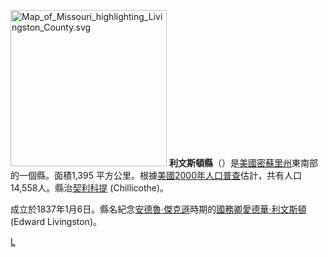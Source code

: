 {{Otheruses|利文斯頓縣|subject=美國密蘇里州的一個縣|other=同名的縣}}
[[File:Map_of_Missouri_highlighting_Livingston_County.svg|250px]]
'''利文斯頓縣'''（{{lang-en|Livingston County}}）是[[美國|美國]][[密蘇里州|密蘇里州]]東南部的一個縣。面積1,395 平方公里。根據[[美國2000年人口普查|美國2000年人口普查]]估計，共有人口14,558人。縣治[[契利科提_(密蘇里州)|契利科提]] (Chillicothe)。

成立於1837年1月6日。縣名紀念[[安德魯·傑克遜|安德魯·傑克遜]]時期的[[美國國務卿|國務卿]][[愛德華·利文斯頓|愛德華·利文斯頓]] (Edward Livingston)。
[[Category:密苏里州行政区划|L]]

{{Missouri-stub}}
